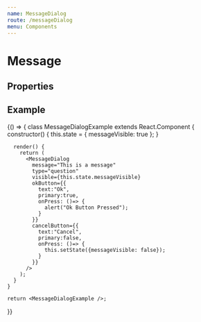 ```yaml
---
name: MessageDialog
route: /messageDialog
menu: Components
---
```



# Message

## Properties

<PropsTable of={MessageDialog} />

## Example

<Playground>
  {() => {
    class MessageDialogExample extends React.Component {
      constructor() {
        this.state = {
          messageVisible: true
        };
      }

      render() {
        return (
          <MessageDialog
            message="This is a message"
            type="question"
            visible={this.state.messageVisible}
            okButton={{
              text:"Ok",
              primary:true,
              onPress: ()=> {
                alert("Ok Button Pressed"); 
              }
            }}
            cancelButton={{
              text:"Cancel",
              primary:false,
              onPress: ()=> {
                this.setState({messageVisible: false});
              }
            }}
          />
        );
      }
    }

    return <MessageDialogExample />;
  }}
</Playground>
